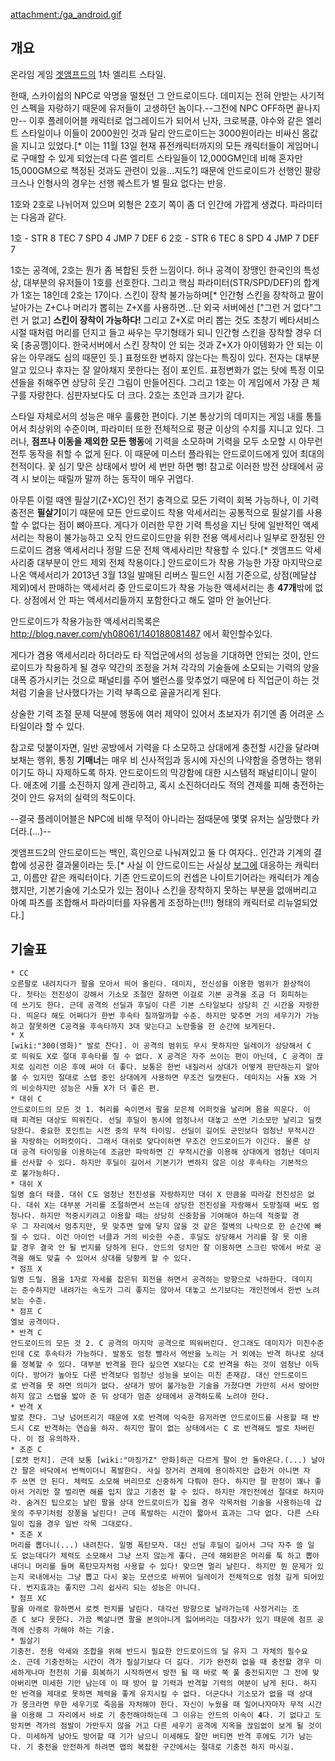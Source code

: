 attachment:/ga_android.gif

== 개요 ==
온라임 게임 [[겟앰프드]]의 1차 엘리트 스타일.

한때, 스카이쉽의 NPC로 악명을 떨쳤던 그 안드로이드다. 데미지는 전혀 안받는 사기적인 스펙을 자랑하기 때문에 유저들이 고생하던 놈이다.--그전에 NPC OFF하면 끝나지만-- 이후 플레이어블 캐릭터로 업그레이드가 되어서 닌자, 크로복클, 야수와 같은 엘리트 스타일이나 이들이 2000원인 것과 달리 안드로이드는 3000원이라는 비싸신 몸값을 지니고 있었다.[* 이는 11월 13일 현재 퓨전캐릭터까지의 모든 캐릭터들이 게임머니로 구매할 수 있게 되었는데 다른 엘리트 스타일들이 12,000GM인데 비해 혼자만 15,000GM으로 책정된 것과도 관련이 있을...지도?] 때문에 안드로이드가 선행인 팔랑크스나 인형사의 경우는 선행 퀘스트가 별 필요 없다는 반응.

1호와 2호로 나뉘어져 있으며 외형은 2호기 쪽이 좀 더 인간에 가깝게 생겼다. 파라미터는 다음과 같다.

1호 - STR 8 TEC 7 SPD 4 JMP 7 DEF 6
2호 - STR 6 TEC 8 SPD 4 JMP 7 DEF 7

1호는 공격에, 2호는 뭔가 좀 복합된 듯한 느낌이다. 허나 공격이 장땡인 한국인의 특성상, 대부분의 유저들이 1호를 선호한다. 그리고 핵심 파라미터(STR/SPD/DEF)의 합계가 1호는 18인데 2호는 17이다. 스킨이 장착 불가능하며[* 인간형 스킨을 장착하고 팔이 날아가는 Z+C나 머리가 뽑히는 Z+X를 사용하면...단 외국 서버에선 ["그런 거 없다"그런 거 없고] '''스킨이 장착이 가능하다!''' 그리고 Z+X로 머리 뽑는 것도 초창기 베타서비스 시절 때처럼 머리를 던지고 들고 싸우는 무기형태가 되니 인간형 스킨을 장착할 경우 더욱 [충공깽]이다. 한국서버에서 스킨 장착이 안 되는 것과 Z+X가 아이템화가 안 되는 이유는 아무래도 심의 때문인 듯.] 표정또한 변하지 않는다는 특징이 있다. 전자는 대부분 알고 있으나 후자는 잘 알아채지 못한다는 점이 포인트. 표정변화가 없는 탓에 특정 이모션들을 취해주면 상당히 웃긴 그림이 만들어진다. 그리고 1호는 이 게임에서 가장 큰 체구를 자랑한다. 심판자보다도 더 크다. 2호는 초인과 크기가 같다.

스타일 자체로서의 성능은 매우 훌륭한 편이다. 기본 통상기의 데미지는 게임 내를 통틀어서 최상위의 수준이며, 파라미터 또한 전체적으로 평균 이상의 수치를 지니고 있다. 그러나, '''점프나 이동을 제외한 모든 행동'''에 기력을 소모하며 기력을 모두 소모할 시 아무런 전투 동작을 취할 수 없게 된다. 이 때문에 미스터 플라워는 안드로이드에게 있어 최대의 천적이다. 꽃 심기 맞은 상태에서 방어 세 번만 하면 뻥! 참고로 이러한 방전 상태에서 공격 시 보이는 때릴까 말까 하는 동작이 매우 귀엽다.

아무튼 이럴 때엔 필살기(Z+XC)인 전기 충격으로 모든 기력이 회복 가능하나, 이 기력 충전은 '''필살기'''이기 때문에 모든 안드로이드 착용 악세서리는 공통적으로 필살기를 사용할 수 없다는 점이 뼈아프다. 게다가 이러한 무한 기력 특성을 지닌 탓에 일반적인 액세서리는 착용이 불가능하고 오직 안드로이드만을 위한 전용 액세서리나 일부로 한정된 안드로이드 겸용 액세서리나 정말 드문 전체 액세사리만 착용할 수 있다.[* 겟앰프드 악세사리중 대부분이 안드 제외 전체 착용이다.] 안드로이드가 착용 가능한 가장 마지막으로 나온 액세서리가 2013년 3월 13일 발매된 리버스 필드인 시점 기준으로, 상점(메달샵 제외)에서 판매하는 액세서리 중 안드로이드가 착용 가능한 액세서리는 총 '''47개'''밖에 없다. 상점에서 안 파는 액세서리들까지 포함한다고 해도 얼마 안 늘어난다.

안드로이드가 착용가능한 액세서리목록은 http://blog.naver.com/yh08061/140188081487 에서 확인할수있다.

게다가 겸용 액세서리라 하더라도 타 직업군에서의 성능을 기대하면 안되는 것이, 안드로이드가 착용하게 될 경우 약간의 조정을 거쳐 각각의 기술들에 소모되는 기력의 양을 대폭 증가시키는 것으로 패널티를 주어 밸런스를 맞추었기 때문에 타 직업군이 하는 것처럼 기술을 난사했다가는 기력 부족으로 골골거리게 된다.

상술한 기력 조절 문제 덕분에 행동에 여러 제약이 있어서 초보자가 쥐기엔 좀 어려운 스타일이라 할 수 있다.

참고로 덧붙이자면, 일반 공방에서 기력을 다 소모하고  상대에게 충전할 시간을 달라며 보채는 행위, 통칭 '''기매너'''는 매우 비 신사적임과 동시에 자신의 나약함을 증명하는 행위이기도 하니 자제하도록 하자. 안드로이드의 막강함에 대한 시스템적 패널티이니 말이다. 애초에 기를 소진하지 않게 관리하고, 혹시 소진하더라도 적의 견제를 피해 충전하는 것이 안드 유저의 실력의 척도이다.

--결국 플레이어블은 NPC에 비해 무적이 아니라는 점때문에 몇몇 유저는 실망했다 카더라.(...)--

겟앰프드2의 안드로이드는  백인, 흑인으로 나눠져있고 둘 다 여자다.. 인간과 기계의 결합에 성공한 결과물이라는 듯.[* 사실 이 안드로이드는 사실상 [[보그(겟앰프드)|보그]]에 대응하는 캐릭터고, 이름만 같은 캐릭터이다. 기존 안드로이드의 컨셉은 나이트기어라는 캐릭터가 계승했지만, 기본기술에 기소모가 있는 점이나 스킨을 장착하지 못하는 부분을 없애버리고 아예 파츠를 조합해서 파라미터를 자유롭게 조정하는(!!!) 형태의 캐릭터로 리뉴얼되었다.]
== 기술표 ==

 * CC
 오른팔로 내려치다가 팔을 모아서 띄어 올린다. 데미지, 전신성을 이용한 범위가 환상적이다. 첫타는 전진성이 강해서 기소모 조절만 잘하면 이걸로 기본 공격을 조금 더 회피하는데 쓰기도 한다. 근데 공격의 선딜과 후딜이 다른 기본 스타일보다 상당히 긴 시간을 자랑한다. 띄운다 해도 어쩌다가 한번 후속타 칠까말까할 수준. 하지만 맞추면 거의 세우기가 가능하고 잘못하면 C공격을 후속타까지 3대 맞는다고 노란줄을 한 순간에 보게된다.
 * X
 [wiki:"300(영화)" 발로 찬다]. 이 공격의 범위도 무시 못하지만 딜레이가 상당해서 C로 띄워도 X로 절대 후속타를 칠 수 없다. X 공격은 자주 쓰이는 편이 아닌데, C 공격이 끊치로 심리전 이은 후에 써야 더 좋다. 보통은 한번 내질러서 상대가 어떻게 판단하는지 알아볼 수 있지만 절대로 스탭 중인 상대에게 사용하면 무조건 딜캣된다. 데미지는 사돌 X와 거의 비슷하지만 성능은 사돌 X가 더 좋은 편.
 * 대쉬 C
 안드로이드의 모든 것 1. 허리를 숙이면서 팔을 모은체 어퍼컷을 날리며 몸을 띄운다. 이때 피격된 대상도 띄워진다. 선딜 후딜이 동시에 엄청나서 대놓고 쓰면 기소모만 날리고 딜캣당한다. 중요한 포인트는 시전 중의 무적 타이밍. 선딜이 길어도 군인보다 엄청난 무적시간을 자랑하는 어퍼컷이다. 그래서 대쉬로 맞다이하면 무조건 안드로이드가 이긴다. 물론 상대 공격 타이밍을 이용하는데 조금만 파악하면 긴 무적시간을 이용해 상대에게 엄청난 데미지를 선사할 수 있다. 하지만 후딜이 길어서 기본기가 변하지 않은 이상 후속타는 기본적으로 불가능하다.
 * 대쉬 X
 일명 숄더 태클. 대쉬 C도 엄청난 전진성을 자랑하지만 대쉬 X 만큼을 따라갈 전진성은 없다. 대쉬 X는 대부분 거리를 조절하면서 쓰는데 상당한 전진성을 자랑해서 도망칠때 써도 엄청나다. 하지만 적중시키려고 이용할 때는 상당히 신중함을 기여해야 하는데 적중할 경우 그 자리에서 멈추지만, 못 맞추면 앞에 닿지 않을 것 같은 절벽의 나락으로 한 순간에 빠질 수 있다. 이건 아이언 너클과 거의 비슷한 수준. 후딜도 상당해서 거리를 잘 못 이용할 경우 결국 안 될 번지를 당하게 된다. 안드의 덩치만 잘 이용하면 스크린 밖에서 바로 공격을 해도 맞출 수 있어서 상대를 당황케 할 수 있다.
 * 점프 X
 일명 드릴. 몸을 1자로 자세를 잡은뒤 회전을 하면서 공격하는 방향으로 낙하한다. 데미지는 준수하지만 내려가는 속도가 그리 좋지는 않아서 대놓고 쓰기보다는 개인전에서 한번 노려보는 수준. 
 * 점프 C
 엘보 공격이다.
 * 반격 C
 안드로이드의 모든 것 2. C 공격의 마지막 공격으로 띄워버린다. 안그래도 데미지가 미친수준인데 C로 후속타가 가능하다. 발동도 엄청 빨라서 역반을 노리는 거 외에는 반격 하나로 상대를 정복할 수 있다. 대부분 반격을 한다 싶으면 X보다는 C로 반격을 하는 것이 엄청난 이득이다. 방어가 높아도 다른 반격보다 엄청난 성능을 보이는 미친 존재감. 대신 안드로이드로 반격을 못 하면 의미가 없다. 상대가 방어 불가능한 기술을 가졌다면 가만히 서서 방어만하지 않고 스탭을 밟아 준 뒤 상대가 멈춘 상태에서 공격하도록 노려야 한다.
 * 반격 X
 발로 찬다. 그냥 넘어뜨리기 때문에 X로 반격에 익숙한 유저라면 안드로이드를 사용할 때 반드시 C로 반격하는 연습을 하자. 하지만 팔이 없는 상태에서는 C 로 반격해도 발로 차버린다. 이 점 유의하자.
 * 조준 C
 [로켓 펀치]. 근데 보통 [wiki:"마징가Z" 만화]하곤 다르게 팔이 안 돌아온다.(...) 날아간 팔은 바닥에서 번쩍이더니 폭발한다. 사실 장거리 견제에 용이하지만 급한거 아니면 자주 쓰면 안 된다. 체력도 소모해 버리므로 신중하게 다뤄야 한다. 하지만 팔 판정이 꽤나 좋아서 거리만 잘 벌리면 해를 입지 않고 기충전 할 수 있다. 하지만 개인전에선 절대로 하지마라. 숨겨진 팁으로는 날린 팔을 상대 안드로이드가 집을 경우 각목처럼 기술을 사용하는데 갑옷의 주무기처럼 장풍을 날린다! 근데 폭발하는 시간이 짧아서 효과는 그닥 없다. 다른 스타일이 집을 경우 일반 각목 그대로다.
 * 조준 X
 머리를 뽑더니(...) 내려친다. 일명 폭탄모자. 대신 선딜 후딜이 길어서 그닥 자주 쓸 일도 없는데다가 체력도 소모해서 그냥 쓰지 않는게 좋다. 근데 해외판은 머리를 툭 하고 뽑아내더니 머리를 들며 폭탄모자처럼 사용할 수 있다! 맞으면 멀리 날린다. 하지만 뭔 문제가 있는지 국내에서는 그냥 뽑고 다시 꽂는 모션으로 바뀌어 딜레이가 전체적으로 엄청 길게 되어있다. 번지효과는 좋지만 그리 쉽사리 되는 성능은 아니다.
 * 점프 XC
 팔을 아래로 항하면서 로켓 펀치를 날린다. 대각선 방향으로 날라가는데 사정거리는 조준 C 보다 못한다. 가끔 삑살나면 팔을 본의아니게 잃어버리는 대참사가 있기 때문에 점프 공격에 신중히 가해야 하는 기술.
 * 필살기
 기충전. 전용 악세와 조합을 위해 반드시 필요한 안드로이드의 딜 유지 그 자체의 필수요소. 근데 기충전하는 시간이 격가 필살기보다 더 길다. 기가 완전히 없을 때 충전할 경우 미세하게나마 천천히 기를 회복하기 시작하면서 방전 될 때 바로 쭉 풀 충전되지만 그 전에 맞아버리면 미세한 기만 남는데 이 때 방어 할 기력과 반격할 기력의 여분이 남게 된다. 하지만 반격을 제대로 못하면 체력을 좋게 유지시킬 수 없다. 더군다나 기소모가 없을 때 상대가 몽크라면 무한 세우기로 죽음을 자처해야 한다. 자신이 누웠을 때 일어나자마자 무적 시간을 이용해 그 자리에서 바로 기 충전해야하는데 그 이유는 안드의 이속이 '''4'''다. 기 없다고 도망치면 격가의 점발이 가만두지 않을 거고 다른 세우기 공격에 지옥을 끊임없이 보게 될 것이다. 미세하게 남아도 방어할 때 기가 남으니 미세해도 잘만 버티면 반격 후에도 기가 남는다. 기 충전을 안전하게 하려면 맵의 복잡한 구간에서는 절대로 기충전 하지 마시길.
